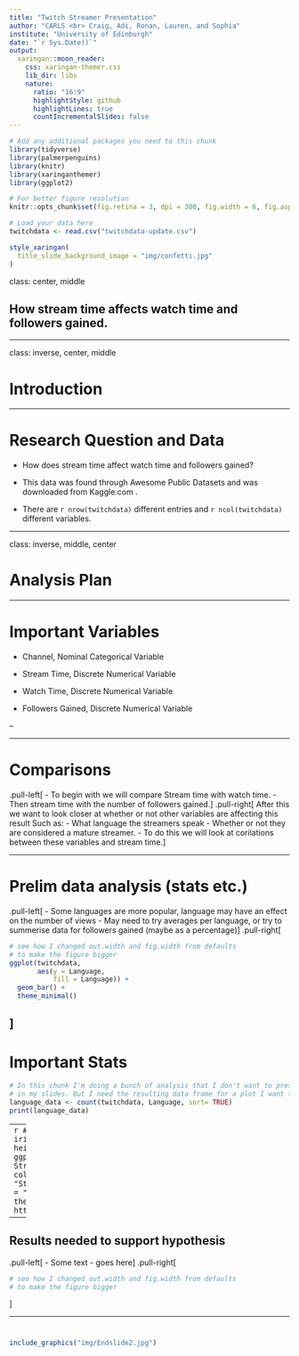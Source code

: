 ```yaml
---
title: "Twitch Streamer Presentation"
author: "CARLS <br> Craig, Adi, Ronan, Lauren, and Sophia"
institute: "University of Edinburgh"
date: "`r Sys.Date()`"
output:
  xaringan::moon_reader:
    css: xaringan-themer.css
    lib_dir: libs
    nature:
      ratio: "16:9"
      highlightStyle: github
      highlightLines: true
      countIncrementalSlides: false
---
```


```r
# Add any additional packages you need to this chunk
library(tidyverse)
library(palmerpenguins)
library(knitr)
library(xaringanthemer)
library(ggplot2)
```

```r
# For better figure resolution
knitr::opts_chunk$set(fig.retina = 3, dpi = 300, fig.width = 6, fig.asp = 0.618, out.width = "80%")
```

```r
# Load your data here
twitchdata <- read.csv("twitchdata-update.csv")
```

```r
style_xaringan(
  title_slide_background_image = "img/confetti.jpg"
)
```

class: center, middle

## How stream time affects watch time and followers gained.

---

class: inverse, center, middle

# Introduction

---

# Research Question and Data

- How does stream time affect watch time and followers gained?

- This data was found through Awesome Public Datasets and was downloaded from Kaggle.com .

- There are `r nrow(twitchdata)` different entries and `r ncol(twitchdata)` different variables.


---

class: inverse, middle, center

# Analysis Plan

---

# Important Variables

- Channel, Nominal Categorical Variable 

- Stream Time, Discrete Numerical Variable

- Watch Time, Discrete Numerical Variable 

- Followers Gained, Discrete Numerical Variable

--


---

# Comparisons


.pull-left[
- To begin with we will compare Stream time with watch time.
- Then stream time with the number of followers gained.
]
.pull-right[
After this we want to look closer at whether or not other variables are affecting this result
Such as:
- What language the streamers speak
- Whether or not they are considered a mature streamer.
- To do this we will look at corilations between these variables and stream time.
]



---

# Prelim data analysis (stats etc.)

.pull-left[
- Some languages are more popular, language may have an effect on the number of views
- May need to try averages per language, or try to summerise data for followers gained (maybe as a percentage)
]
.pull-right[
```r
# see how I changed out.width and fig.width from defaults
# to make the figure bigger
ggplot(twitchdata, 
       aes(y = Language,
           fill = Language)) +
  geom_bar() +
  theme_minimal()
```
]
---

# Important Stats

```r
# In this chunk I'm doing a bunch of analysis that I don't want to present 
# in my slides. But I need the resulting data frame for a plot I want to present.
language_data <- count(twitchdata, Language, sort= TRUE)
print(language_data)
```
---
```r
# Code hidden with echo = FALSE
# Uses modified iris dataset from previous chunk
# Play around with height and width until you're happy with the look
ggplot(data = twitchdata, 
       mapping = aes(x = Stream.time.minutes., 
                     y = Followers.gained,
                     color=Language)) +
                 geom_point() + 
                 labs (title = "Stream Time to Followers Gained",
                       subtitle = "",
                       x = "Stream Time (min)",
                       y = "Followers Gained") +
                 theme_minimal() # theme options: https://ggplot2.tidyverse.org/reference/ggtheme.html
```

---

## Results needed to support hypothesis

.pull-left[
- Some text
- goes here
]
.pull-right[
```r
# see how I changed out.width and fig.width from defaults
# to make the figure bigger
```
]

---

# 

```r
include_graphics("img/Endslide2.jpg")
```




